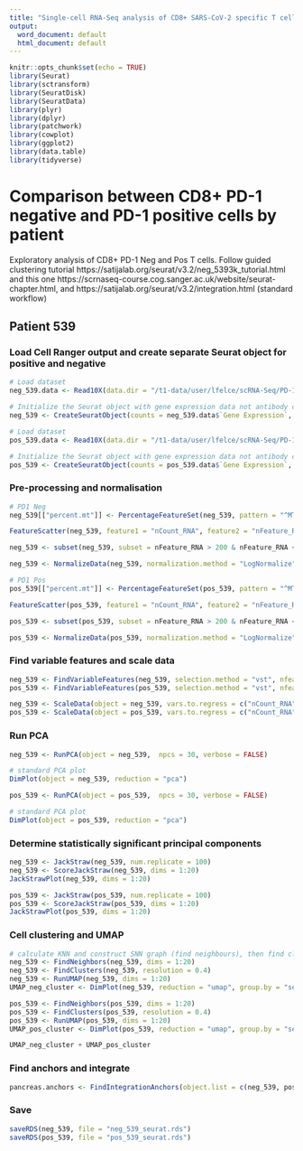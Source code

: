 ```yaml
---
title: "Single-cell RNA-Seq analysis of CD8+ SARS-CoV-2 specific T cells"
output:
  word_document: default
  html_document: default
---
```


```r
knitr::opts_chunk$set(echo = TRUE)
library(Seurat)
library(sctransform)
library(SeuratDisk)
library(SeuratData)
library(plyr)
library(dplyr)
library(patchwork)
library(cowplot)
library(ggplot2)
library(data.table)
library(tidyverse)
```

# Comparison between CD8+ PD-1 negative and PD-1 positive cells by patient
Exploratory analysis of CD8+ PD-1 Neg and Pos T cells.
Follow guided clustering tutorial https://satijalab.org/seurat/v3.2/neg_5393k_tutorial.html and this one https://scrnaseq-course.cog.sanger.ac.uk/website/seurat-chapter.html, and https://satijalab.org/seurat/v3.2/integration.html (standard workflow)

## Patient 539

### Load Cell Ranger output and create separate Seurat object for positive and negative
```r
# Load dataset
neg_539.data <- Read10X(data.dir = "/t1-data/user/lfelce/scRNA-Seq/PD-1_CD8_T-cells/539_PD1_Neg_filtered_feature_bc_matrix")

# Initialize the Seurat object with gene expression data not antibody capture
neg_539 <- CreateSeuratObject(counts = neg_539.data$`Gene Expression`, project = "Patient 539", min.cells = 3, min.features = 200)

# Load dataset
pos_539.data <- Read10X(data.dir = "/t1-data/user/lfelce/scRNA-Seq/PD-1_CD8_T-cells/539_PD1_Pos_filtered_feature_bc_matrix")

# Initialize the Seurat object with gene expression data not antibody capture
pos_539 <- CreateSeuratObject(counts = pos_539.data$`Gene Expression`, project = "Patient 539", min.cells = 3, min.features = 200)

```

### Pre-processing and normalisation
```r
# PD1 Neg
neg_539[["percent.mt"]] <- PercentageFeatureSet(neg_539, pattern = "^MT-")

FeatureScatter(neg_539, feature1 = "nCount_RNA", feature2 = "nFeature_RNA")

neg_539 <- subset(neg_539, subset = nFeature_RNA > 200 & nFeature_RNA < 4500 & percent.mt < 5)

neg_539 <- NormalizeData(neg_539, normalization.method = "LogNormalize", scale.factor = 10000)

# PD1 Pos
pos_539[["percent.mt"]] <- PercentageFeatureSet(pos_539, pattern = "^MT-")

FeatureScatter(pos_539, feature1 = "nCount_RNA", feature2 = "nFeature_RNA")

pos_539 <- subset(pos_539, subset = nFeature_RNA > 200 & nFeature_RNA < 4500 & percent.mt < 5)

pos_539 <- NormalizeData(pos_539, normalization.method = "LogNormalize", scale.factor = 10000)

```

### Find variable features and scale data
```r
neg_539 <- FindVariableFeatures(neg_539, selection.method = "vst", nfeatures = 2000)
pos_539 <- FindVariableFeatures(pos_539, selection.method = "vst", nfeatures = 2000)

neg_539 <- ScaleData(object = neg_539, vars.to.regress = c("nCount_RNA", "percent.mt"))
pos_539 <- ScaleData(object = pos_539, vars.to.regress = c("nCount_RNA", "percent.mt"))

```

### Run PCA

```r
neg_539 <- RunPCA(object = neg_539,  npcs = 30, verbose = FALSE)

# standard PCA plot
DimPlot(object = neg_539, reduction = "pca")

pos_539 <- RunPCA(object = pos_539,  npcs = 30, verbose = FALSE)

# standard PCA plot
DimPlot(object = pos_539, reduction = "pca")
```

### Determine statistically significant principal components

```r
neg_539 <- JackStraw(neg_539, num.replicate = 100)
neg_539 <- ScoreJackStraw(neg_539, dims = 1:20)
JackStrawPlot(neg_539, dims = 1:20)

pos_539 <- JackStraw(pos_539, num.replicate = 100)
pos_539 <- ScoreJackStraw(pos_539, dims = 1:20)
JackStrawPlot(pos_539, dims = 1:20)

```

### Cell clustering and UMAP

```r
# calculate KNN and construct SNN graph (find neighbours), then find clusters
neg_539 <- FindNeighbors(neg_539, dims = 1:20)
neg_539 <- FindClusters(neg_539, resolution = 0.4)
neg_539 <- RunUMAP(neg_539, dims = 1:20)
UMAP_neg_cluster <- DimPlot(neg_539, reduction = "umap", group.by = "seurat_clusters") + ggtitle("Patient 539 PD-1 Neg") 

pos_539 <- FindNeighbors(pos_539, dims = 1:20)
pos_539 <- FindClusters(pos_539, resolution = 0.4)
pos_539 <- RunUMAP(pos_539, dims = 1:20)
UMAP_pos_cluster <- DimPlot(pos_539, reduction = "umap", group.by = "seurat_clusters")  + ggtitle("Patient 539 PD-1 Pos")

UMAP_neg_cluster + UMAP_pos_cluster
```
### Find anchors and integrate

```r

pancreas.anchors <- FindIntegrationAnchors(object.list = c(neg_539, pos_539), dims = 1:30)

```


### Save

```r
saveRDS(neg_539, file = "neg_539_seurat.rds")
saveRDS(pos_539, file = "pos_539_seurat.rds")
```


